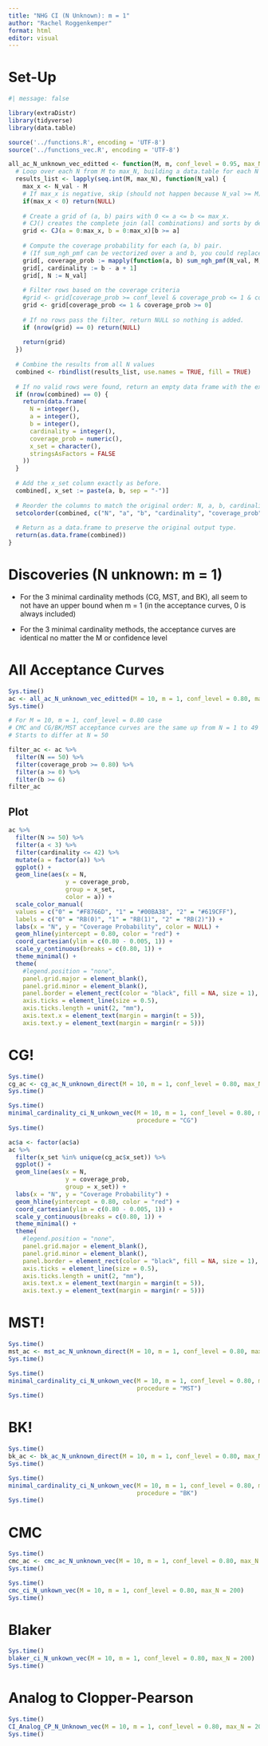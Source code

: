 ```yaml
---
title: "NHG CI (N Unknown): m = 1"
author: "Rachel Roggenkemper"
format: html
editor: visual
---
```


# Set-Up

```r
#| message: false

library(extraDistr)
library(tidyverse)
library(data.table)

source('../functions.R', encoding = 'UTF-8')
source('../functions_vec.R', encoding = 'UTF-8')
```

```r
all_ac_N_unknown_vec_editted <- function(M, m, conf_level = 0.95, max_N = 1000) {
  # Loop over each N from M to max_N, building a data.table for each N
  results_list <- lapply(seq.int(M, max_N), function(N_val) {
    max_x <- N_val - M
    # If max_x is negative, skip (should not happen because N_val >= M)
    if(max_x < 0) return(NULL)
    
    # Create a grid of (a, b) pairs with 0 <= a <= b <= max_x.
    # CJ() creates the complete join (all combinations) and sorts by default.
    grid <- CJ(a = 0:max_x, b = 0:max_x)[b >= a]
    
    # Compute the coverage probability for each (a, b) pair.
    # (If sum_ngh_pmf can be vectorized over a and b, you could replace mapply with a direct call.)
    grid[, coverage_prob := mapply(function(a, b) sum_ngh_pmf(N_val, M, m, a, b), a, b)]
    grid[, cardinality := b - a + 1]
    grid[, N := N_val]
    
    # Filter rows based on the coverage criteria
    #grid <- grid[coverage_prob >= conf_level & coverage_prob <= 1 & coverage_prob >= 0]
    grid <- grid[coverage_prob <= 1 & coverage_prob >= 0]
    
    # If no rows pass the filter, return NULL so nothing is added.
    if (nrow(grid) == 0) return(NULL)
    
    return(grid)
  })
  
  # Combine the results from all N values
  combined <- rbindlist(results_list, use.names = TRUE, fill = TRUE)
  
  # If no valid rows were found, return an empty data frame with the expected structure.
  if (nrow(combined) == 0) {
    return(data.frame(
      N = integer(),
      a = integer(),
      b = integer(),
      cardinality = integer(),
      coverage_prob = numeric(),
      x_set = character(),
      stringsAsFactors = FALSE
    ))
  }
  
  # Add the x_set column exactly as before.
  combined[, x_set := paste(a, b, sep = "-")]
  
  # Reorder the columns to match the original order: N, a, b, cardinality, coverage_prob, x_set
  setcolorder(combined, c("N", "a", "b", "cardinality", "coverage_prob", "x_set"))
  
  # Return as a data.frame to preserve the original output type.
  return(as.data.frame(combined))
}
```

# Discoveries (N unknown: m = 1)

-   For the 3 minimal cardinality methods (CG, MST, and BK), all seem to not have an upper bound when m = 1 (in the acceptance curves, 0 is always included)

-   For the 3 minimal cardinality methods, the acceptance curves are identical no matter the M or confidence level

# All Acceptance Curves

```r
Sys.time()
ac <- all_ac_N_unknown_vec_editted(M = 10, m = 1, conf_level = 0.80, max_N = 100)
Sys.time()
```

```r
# For M = 10, m = 1, conf_level = 0.80 case
# CMC and CG/BK/MST acceptance curves are the same up from N = 1 to 49
# Starts to differ at N = 50

filter_ac <- ac %>%
  filter(N == 50) %>%
  filter(coverage_prob >= 0.80) %>%
  filter(a >= 0) %>%
  filter(b >= 6)
filter_ac
```

## Plot

```r
ac %>%
  filter(N >= 50) %>%
  filter(a < 3) %>%
  filter(cardinality <= 42) %>%
  mutate(a = factor(a)) %>%
  ggplot() +
  geom_line(aes(x = N, 
                y = coverage_prob, 
                group = x_set, 
                color = a)) +
  scale_color_manual(
  values = c("0" = "#F8766D", "1" = "#00BA38", "2" = "#619CFF"), 
  labels = c("0" = "RB(0)", "1" = "RB(1)", "2" = "RB(2)")) +
  labs(x = "N", y = "Coverage Probability", color = NULL) +
  geom_hline(yintercept = 0.80, color = "red") +
  coord_cartesian(ylim = c(0.80 - 0.005, 1)) +
  scale_y_continuous(breaks = c(0.80, 1)) +
  theme_minimal() +
  theme(
    #legend.position = "none", 
    panel.grid.major = element_blank(),
    panel.grid.minor = element_blank(),
    panel.border = element_rect(color = "black", fill = NA, size = 1),
    axis.ticks = element_line(size = 0.5),
    axis.ticks.length = unit(2, "mm"),
    axis.text.x = element_text(margin = margin(t = 5)),
    axis.text.y = element_text(margin = margin(r = 5)))
```

# CG!

```r
Sys.time()
cg_ac <- cg_ac_N_unknown_direct(M = 10, m = 1, conf_level = 0.80, max_N = 500)
Sys.time()
```

```r
Sys.time()
minimal_cardinality_ci_N_unkown_vec(M = 10, m = 1, conf_level = 0.80, max_N = 500, 
                                    procedure = "CG")
Sys.time()
```

```r
ac$a <- factor(ac$a)
ac %>%
  filter(x_set %in% unique(cg_ac$x_set)) %>%
  ggplot() +
  geom_line(aes(x = N, 
                y = coverage_prob, 
                group = x_set)) +
  labs(x = "N", y = "Coverage Probability") +
  geom_hline(yintercept = 0.80, color = "red") +
  coord_cartesian(ylim = c(0.80 - 0.005, 1)) +
  scale_y_continuous(breaks = c(0.80, 1)) +
  theme_minimal() +
  theme(
    #legend.position = "none", 
    panel.grid.major = element_blank(),
    panel.grid.minor = element_blank(),
    panel.border = element_rect(color = "black", fill = NA, size = 1),
    axis.ticks = element_line(size = 0.5),
    axis.ticks.length = unit(2, "mm"),
    axis.text.x = element_text(margin = margin(t = 5)),
    axis.text.y = element_text(margin = margin(r = 5)))
```

# MST!

```r
Sys.time()
mst_ac <- mst_ac_N_unknown_direct(M = 10, m = 1, conf_level = 0.80, max_N = 500)
Sys.time()
```

```r
Sys.time()
minimal_cardinality_ci_N_unkown_vec(M = 10, m = 1, conf_level = 0.80, max_N = 500, 
                                    procedure = "MST")
Sys.time()
```

# BK!

```r
Sys.time()
bk_ac <- bk_ac_N_unknown_direct(M = 10, m = 1, conf_level = 0.80, max_N = 500)
Sys.time()
```

```r
Sys.time()
minimal_cardinality_ci_N_unkown_vec(M = 10, m = 1, conf_level = 0.80, max_N = 500, 
                                    procedure = "BK")
Sys.time()
```

# CMC

```r
Sys.time()
cmc_ac <- cmc_ac_N_unknown_vec(M = 10, m = 1, conf_level = 0.80, max_N = 200)
Sys.time()
```

```r
Sys.time()
cmc_ci_N_unkown_vec(M = 10, m = 1, conf_level = 0.80, max_N = 200)
Sys.time()
```

# Blaker

```r
Sys.time()
blaker_ci_N_unkown_vec(M = 10, m = 1, conf_level = 0.80, max_N = 200)
Sys.time()
```

# Analog to Clopper-Pearson

```r
Sys.time()
CI_Analog_CP_N_Unknown_vec(M = 10, m = 1, conf_level = 0.80, max_N = 200)
Sys.time()
```
